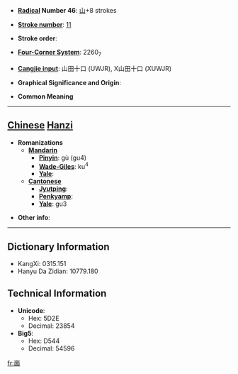* '''[[Wiktionary:Chinese radical index| Radical]] Number 46''': [[Wiktionary:Chinese radical index 山|山]]+8 strokes

* '''[[Wiktionary:Chinese total strokes index|Stroke number]]''': [[Wiktionary:Chinese total strokes index 11|11]]

* '''Stroke order''': 

* '''[[Wiktionary:Chinese four corner index|Four-Corner System]]''': 2260<sub>7</sub>

* '''[[Wiktionary:Chinese Cangjie index|Cangjie input]]''': 山田十口 (UWJR), X山田十口 (XUWJR)

* '''Graphical Significance and Origin''': 

* '''Common Meaning'''

----

== [[Chinese]] [[Hanzi]] ==

* '''Romanizations'''
** '''[[Mandarin]]'''
*** '''[[Pinyin]]''': gù (gu4)
*** '''[[Wade-Giles]]''': ku<sup>4</sup>
*** '''[[Yale]]''': 
** '''[[Cantonese]]'''
*** '''[[Jyutping]]''':
*** '''[[Penkyamp]]''': 
*** '''[[Yale]]''': gu3

* '''Other info''': 

----

== Dictionary Information ==

* KangXi: 0315.151
* Hanyu Da Zidian: 10779.180

== Technical Information ==

* '''Unicode''':
** Hex: 5D2E
** Decimal: 23854
* '''Big5''':
** Hex: D544
** Decimal: 54596

[[fr:崮]]